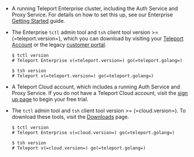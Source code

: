 <Tabs>
<TabItem
  scope={["enterprise"]} label="Enterprise">

- A running Teleport Enterprise cluster, including the Auth Service and Proxy Service. For
  details on how to set this up, see our Enterprise [Getting
  Started](/docs/enterprise/getting-started) guide.

- The Enterprise `tctl` admin tool and `tsh` client tool version >= (=teleport.version=),
  which you can download by visiting your [Teleport Account](https://teleport.sh) or the
  legacy [customer portal](https://dashboard.gravitational.com/web/login).

  ```code
  $ tctl version
  # Teleport Enterprise v(=teleport.version=) go(=teleport.golang=)
  
  $ tsh version
  # Teleport v(=teleport.version=) go(=teleport.golang=)
  ```

</TabItem>
<TabItem scope={["cloud"]}
  label="Teleport Cloud">

- A Teleport Cloud account, which includes a running Auth Service and Proxy
  Service. If you do not have a Teleport Cloud account, visit the [sign up
  page](https://goteleport.com/signup/) to begin your free trial.

- The `tctl` admin tool and `tsh` client tool version >= (=cloud.version=).
  To download these tools, visit the [Downloads](../choose-an-edition/teleport-cloud/downloads.mdx) page.

  ```code
  $ tctl version
  # Teleport Enterprise v(=cloud.version=) go(=teleport.golang=)
  
  $ tsh version
  # Teleport v(=cloud.version=) go(=teleport.golang=)
  ```

</TabItem>
</Tabs>
